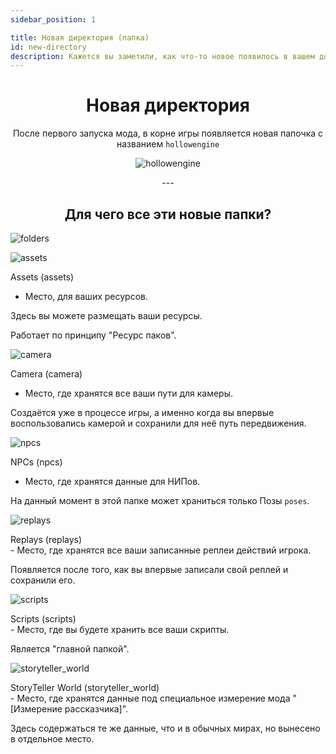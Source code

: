 ```yaml
---
sidebar_position: 1

title: Новая директория (папка)
id: new-directory
description: Кажется вы заметили, как что-то новое появилось в вашем доме...
---
```



<div align="center">

# Новая директория
После первого запуска мода, в корне игры появляется новая папочка с названием `hollowengine`

<div className="img">

![hollowengine](@site/static/img/doc/titles/new_folder.png)

</div>
---

## Для чего все эти новые папки?
</div>

<Tabs>
<TabItem value="empty" label="Папки в 'hollowengine'" attributes={{className: cl.empty}}>
<div className="img-txt">

![folders](@site/static/img/doc/dirs/empty.png)

<p className="txt"></p>
</div>
</TabItem>
<TabItem value="assets" label="Assets" attributes={{className: cl.assets}}>
<div className="img-txt">

![assets](@site/static/img/doc/dirs/assets.png "`assets` - папка для ресурсов")

<p className="txt">
<div className="sel">Assets (assets)</div>

- Место, для ваших ресурсов.
  
Здесь вы можете размещать ваши ресурсы.
  
Работает по принципу "Ресурс паков".

</p>
</div>
</TabItem>
<TabItem value="camera" label="Camera" attributes={{className: cl.camera}}>
<div className="img-txt">

![camera](@site/static/img/doc/dirs/camera.png "`camera` - папка для путей для камеры")

<p className="txt">
<div className="sel">Camera (camera)</div>

- Место, где хранятся все ваши пути для камеры.
  
Создаётся уже в процессе игры, а именно когда вы впервые воспользовались камерой и сохранили для неё путь передвижения.

</p>
</div>
</TabItem>
<TabItem value="npcs" label="NPCs" attributes={{className: cl.npcs}}>
<div className="img-txt">

![npcs](@site/static/img/doc/dirs/npcs.png "`npcs` - папка для данных для НИПов")

<p className="txt">
<div className="sel">NPCs (npcs)</div>

- Место, где хранятся данные для НИПов.

На данный момент в этой папке может храниться только Позы `poses`.

</p>
</div>
</TabItem>
<TabItem value="replays" label="Replays" attributes={{className: cl.replays}}>
<div className="img-txt">

![replays](@site/static/img/doc/dirs/replays.png "`replays` - папка для хранения ваших реплеев")

<p className="txt">
  <div className="sel">Replays (replays)</div>
- Место, где хранятся все ваши записанные реплеи действий игрока.

Появляется после того, как вы впервые записали свой реплей и сохранили его.

</p>
</div>
</TabItem>
<TabItem value="scripts" label="Scripts" attributes={{className: cl.scripts}}>
<div className="img-txt">

![scripts](@site/static/img/doc/dirs/scripts.png "`scripts` - папка для ваших скриптов")

<p className="txt">
  <div className="sel">Scripts (scripts)</div>
- Место, где вы будете хранить все ваши скрипты.

Является "главной папкой".

</p>
</div>
</TabItem>
<TabItem value="storyteller_world" label="StoryTeller World" attributes={{className: cl.storyteller_world}}>
<div className="img-txt">

![storyteller_world](@site/static/img/doc/dirs/storyteller_world.png "`storyteller_world` - Место, где хранятся данные о специальном измерении Рассказчика!")

<p className="txt">
  <div className="sel">StoryTeller World (storyteller_world)</div>
- Место, где хранятся данные под специальное измерение мода "[Измерение рассказчика]".

Здесь содержаться те же данные, что и в обычных мирах, но вынесено в отдельное место.

</p>
</div>
</TabItem>
</Tabs>
